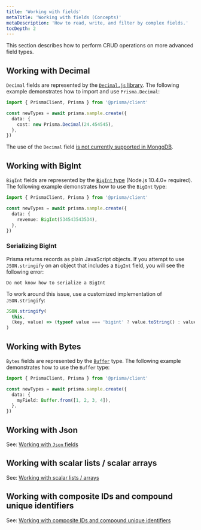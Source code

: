 ```yaml
---
title: 'Working with fields'
metaTitle: 'Working with fields (Concepts)'
metaDescription: 'How to read, write, and filter by complex fields.'
tocDepth: 2
---
```


<TopBlock>

This section describes how to perform CRUD operations on more advanced field types.

</TopBlock>

## Working with <inlinecode>Decimal</inlinecode>

`Decimal` fields are represented by the [`Decimal.js` library](https://mikemcl.github.io/decimal.js/). The following example demonstrates how to import and use `Prisma.Decimal`:

```ts
import { PrismaClient, Prisma } from '@prisma/client'

const newTypes = await prisma.sample.create({
  data: {
    cost: new Prisma.Decimal(24.454545),
  },
})
```

<Admonition type="info">

The use of the `Decimal` field [is not currently supported in MongoDB](https://github.com/prisma/prisma/issues/12637).

</Admonition>

## Working with <inlinecode>BigInt</inlinecode>

`BigInt` fields are represented by the [`BigInt` type](https://developer.mozilla.org/en-US/docs/Web/JavaScript/Reference/Global_Objects/BigInt) (Node.js 10.4.0+ required). The following example demonstrates how to use the `BigInt` type:

```ts
import { PrismaClient, Prisma } from '@prisma/client'

const newTypes = await prisma.sample.create({
  data: {
    revenue: BigInt(534543543534),
  },
})
```

### Serializing BigInt

Prisma returns records as plain JavaScript objects. If you attempt to use `JSON.stringify` on an object that includes a `BigInt` field, you will see the following error:

```
Do not know how to serialize a BigInt
```

To work around this issue, use a customized implementation of `JSON.stringify`:

```js
JSON.stringify(
  this,
  (key, value) => (typeof value === 'bigint' ? value.toString() : value) // return everything else unchanged
)
```

## Working with <inlinecode>Bytes</inlinecode>

`Bytes` fields are represented by the [`Buffer`](https://nodejs.org/api/buffer.html) type. The following example demonstrates how to use the `Buffer` type:

```ts
import { PrismaClient, Prisma } from '@prisma/client'

const newTypes = await prisma.sample.create({
  data: {
    myField: Buffer.from([1, 2, 3, 4]),
  },
})
```

## Working with <inlinecode>Json</inlinecode>

See: [Working with `Json` fields](working-with-json-fields)

## Working with scalar lists / scalar arrays

See: [Working with scalar lists / arrays](working-with-scalar-lists-arrays)

## Working with composite IDs and compound unique identifiers

See: [Working with composite IDs and compound unique identifiers](working-with-composite-ids)
